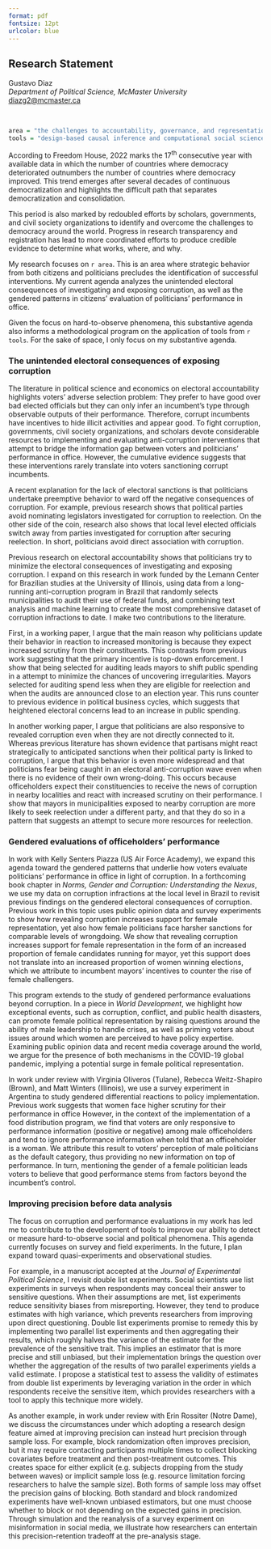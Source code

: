 ```yaml
---
format: pdf
fontsize: 12pt
urlcolor: blue
---
```

## Research Statement

Gustavo Diaz  
*Department of Political Science, McMaster University*  
<diazg2@mcmaster.ca>  
\hrule

&nbsp;


```r
area = "the challenges to accountability, governance, and representation in Latin America"
tools = "design-based causal inference and computational social science to navigate research design trade-offs before data collection"
```

<!-- I have no idea how to make this 3 pages -->

<!-- One short paragraph or sentence to situate my work. Use the beginning of the ddem syllabus-->
According to Freedom House, 2022 marks the 17^th^ consecutive year with available data in which the number of countries where democracy deteriorated outnumbers the number of countries where democracy improved. This trend emerges after several decades of continuous democratization and highlights the difficult path that separates democratization and consolidation.

This period is also marked by redoubled efforts by scholars, governments, and civil society organizations to identify and overcome the challenges to democracy around the world. Progress in research transparency and registration has lead to more coordinated efforts to produce credible evidence to determine what works, where, and why.

My research focuses on `r area`. This is an area where strategic behavior from both citizens and politicians precludes the identification of successful interventions. My current agenda analyzes the unintended electoral consequences of investigating and exposing corruption, as well as the gendered patterns in citizens' evaluation of politicians' performance in office.

Given the focus on hard-to-observe phenomena, this substantive agenda also informs a methodological program on the application of tools from `r tools`. For the sake of space, I only focus on my substantive agenda.

### The unintended electoral consequences of exposing corruption

The literature in political science and economics on electoral accountability highlights voters' adverse selection problem: They prefer to have good over bad elected officials but they can only infer an incumbent's type through observable outputs of their performance. Therefore, corrupt incumbents have incentives to hide illicit activities and appear good. To fight corruption, governments, civil society organizations, and scholars devote considerable resources to implementing and evaluating anti-corruption interventions that attempt to bridge the information gap between voters and politicians' performance in office. However, the cumulative evidence suggests that these interventions rarely translate into voters sanctioning corrupt incumbents.

A recent explanation for the lack of electoral sanctions is that politicians undertake preemptive behavior to ward off the negative consequences of corruption. For example, previous research shows that political parties avoid nominating legislators investigated for corruption to reelection. On the other side of the coin, research also shows that local level elected officials switch away from parties investigated for corruption after securing reelection. In short, politicians avoid direct association with corruption.

Previous research on electoral accountability shows that politicians try to minimize the electoral consequences of investigating and exposing corruption. I expand on this research in work funded by the Lemann Center for Brazilian studies at the University of Illinois, using data from a long-running anti-corruption program in Brazil that randomly selects municipalities to audit their use of federal funds, and combining text analysis and machine learning to create the most comprehensive dataset of corruption infractions to date. I make two contributions to the literature.

First, in a working paper, I argue that the main reason why politicians update their behavior in reaction to increased monitoring is because they expect increased scrutiny from their constituents. This contrasts from previous work suggesting that the primary incentive is top-down enforcement. I show that being selected for auditing leads mayors to shift public spending in a attempt to minimize the chances of uncovering irregularities. Mayors selected for auditing spend less when they are eligible for reelection and when the audits are announced close to an election year. This runs counter to previous evidence in political business cycles, which suggests that heightened electoral concerns lead to an increase in public spending.

In another working paper, I argue that politicians are also responsive to revealed corruption even when they are not directly connected to it. Whereas previous literature has shown evidence that partisans might react strategically to anticipated sanctions when their political party is linked to corruption, I argue that this behavior is even more widespread and that politicians fear being caught in an electoral anti-corruption wave even when there is no evidence of their own wrong-doing. This occurs because officeholders expect their constituencies to receive the news of corruption in nearby localities and react with increased scrutiny on their performance. I show that mayors in municipalities exposed to nearby corruption are more likely to seek reelection under a different party, and that they do so in a pattern that suggests an attempt to secure more resources for reelection.

### Gendered evaluations of officeholders' performance

In work with Kelly Senters Piazza (US Air Force Academy), we expand this agenda toward the gendered patterns that underlie how voters evaluate politicians' performance in office in light of corruption. In a forthcoming book chapter in *Norms, Gender and Corruption: Understanding the Nexus*, we use my data on corruption infractions at the local level in Brazil to revisit previous findings on the gendered electoral consequences of corruption. Previous work in this topic uses public opinion data and survey experiments to show how revealing corruption increases support for female representation, yet also how female politicians face harsher sanctions for comparable levels of wrongdoing. We show that revealing corruption increases support for female representation in the form of an increased proportion of female candidates running for mayor, yet this support does not translate into an increased proportion of women winning elections, which we attribute to incumbent mayors' incentives to counter the rise of female challengers. 

This program extends to the study of gendered performance evaluations beyond corruption. In a piece in *World Development*, we highlight how exceptional events, such as corruption, conflict, and public health disasters, can promote female political representation by raising questions around the ability of male leadership to handle crises, as well as priming voters about issues around which women are perceived to have policy expertise. Examining public opinion data and recent media coverage around the world, we argue for the presence of both mechanisms in the COVID-19 global pandemic, implying a potential surge in female political representation.

In work under review with Virginia Oliveros (Tulane), Rebecca Weitz-Shapiro (Brown), and Matt Winters (Illinois), we use a survey experiment in Argentina to study gendered differential reactions to policy implementation. Previous work suggests that women face higher scrutiny for their performance in office However, in the context of the implementation of a food distribution program, we find that voters are only responsive to performance information (positive or negative) among male officeholders and tend to ignore performance information when told that an officeholder is a woman. We attribute this result to voters' perception of male politicians as the default category, thus providing no new information on top of performance. In turn, mentioning the gender of a female politician leads voters to believe that good performance stems from factors beyond the incumbent's control.

### Improving precision before data analysis

The focus on corruption and performance evaluations in my work has led me to contribute to the development of tools to improve our ability to detect or measure hard-to-observe social and political phenomena. This agenda currently focuses on survey and field experiments. In the future, I plan expand toward quasi-experiments and observational studies.

For example, in a manuscript accepted at the *Journal of Experimental Political Science*, I revisit double list experiments. Social scientists use list experiments in surveys when respondents may conceal their answer to sensitive questions. When their assumptions are met, list experiments reduce sensitivity biases from misreporting. However, they tend to produce estimates with high variance, which prevents researchers from improving upon direct questioning. Double list experiments promise to remedy this by implementing two parallel list experiments and then aggregating their results, which roughly halves the variance of the estimate for the prevalence of the sensitive trait. This implies an estimator that is more precise and still unbiased, but their implementation brings the question over whether the aggregation of the results of two parallel experiments yields a valid estimate. I propose a statistical test to assess the validity of estimates from double list experiments by leveraging variation in the order in which respondents receive the sensitive item, which provides researchers with a tool to apply this technique more widely.

As another example, in work under review with Erin Rossiter (Notre Dame), we discuss the circumstances under which adopting a research design feature aimed at improving precision can instead hurt precision through sample loss. For example, block randomization often improves precision, but it may require contacting participants multiple times to collect blocking covariates before treatment and then post-treatment outcomes. This creates space for either explicit (e.g. subjects dropping from the study between waves) or implicit sample loss (e.g. resource limitation forcing researchers to halve the sample size). Both forms of sample loss may offset the precision gains of blocking. Both standard and block randomized experiments have well-known unbiased estimators, but one must choose whether to block or not depending on the expected gains in precision. Through simulation and the reanalysis of a survey experiment on misinformation in social media, we illustrate how researchers can entertain this precision-retention tradeoff at the pre-analysis stage.

<!-- include crime-uruguay as an example of future work if application explicitly requires it -->